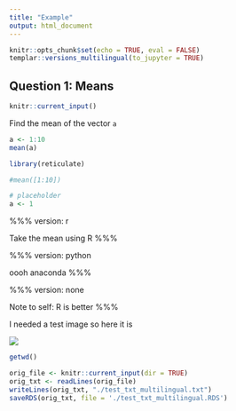 ```yaml
---
title: "Example"
output: html_document
---
```


```r
knitr::opts_chunk$set(echo = TRUE, eval = FALSE)
templar::versions_multilingual(to_jupyter = TRUE)
```

## Question 1: Means

```r
knitr::current_input()
```


Find the mean of the vector `a`

```r
a <- 1:10
mean(a)
```

```r
library(reticulate)
```

```python
#mean([1:10])
```

```r
# placeholder
a <- 1
```

%%%
version: r

Take the mean using R
%%%

%%%
version: python

oooh anaconda
%%%



%%%
version: none

Note to self: R is better
%%%


I needed a test image so here it is

![](./karl_moustache.jpg)
```r
getwd()
```

```r

orig_file <- knitr::current_input(dir = TRUE)
orig_txt <- readLines(orig_file)
writeLines(orig_txt, "./test_txt_multilingual.txt")
saveRDS(orig_txt, file = './test_txt_multilingual.RDS')
```
